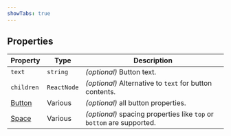 ```yaml
---
showTabs: true
---
```


## Properties

| Property                                      | Type        | Description                                                           |
| --------------------------------------------- | ----------- | --------------------------------------------------------------------- |
| `text`                                        | `string`    | _(optional)_ Button text.                                             |
| `children`                                    | `ReactNode` | _(optional)_ Alternative to `text` for button contents.               |
| [Button](/uilib/components/button/properties) | Various     | _(optional)_ all button properties.                                   |
| [Space](/uilib/components/space/properties)   | Various     | _(optional)_ spacing properties like `top` or `bottom` are supported. |
